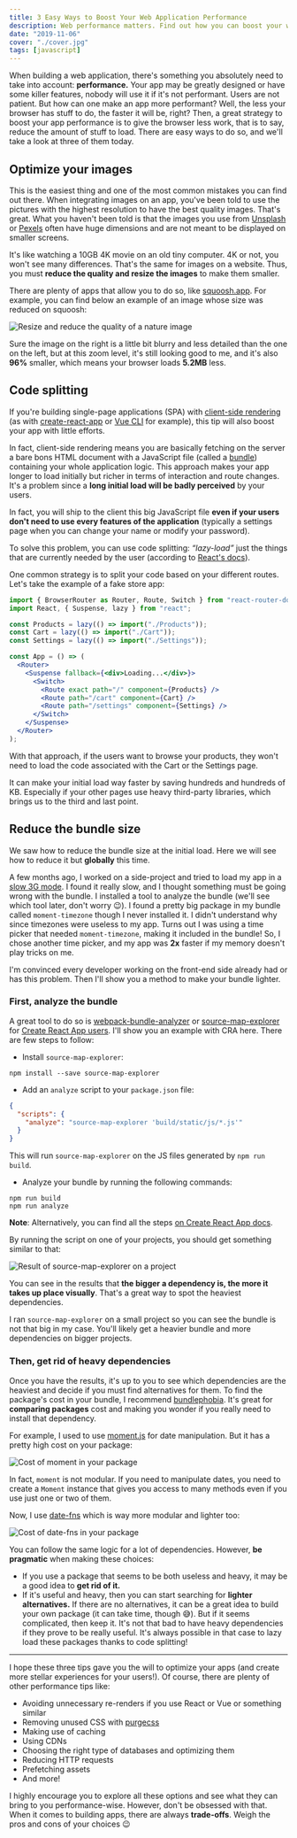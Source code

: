 ```yaml
---
title: 3 Easy Ways to Boost Your Web Application Performance
description: Web performance matters. Find out how you can boost your web application performance through image optimizations, code splitting, and reducing bundle size.
date: "2019-11-06"
cover: "./cover.jpg"
tags: [javascript]
---
```


When building a web application, there's something you absolutely need to take into account: **performance.** Your app may be greatly designed or have some killer features, nobody will use it if it's not performant. Users are not patient. But how can one make an app more performant? Well, the less your browser has stuff to do, the faster it will be, right? Then, a great strategy to boost your app performance is to give the browser less work, that is to say, reduce the amount of stuff to load. There are easy ways to do so, and we'll take a look at three of them today.

## Optimize your images

This is the easiest thing and one of the most common mistakes you can find out there. When integrating images on an app, you've been told to use the pictures with the highest resolution to have the best quality images. That's great. What you haven't been told is that the images you use from [Unsplash](https://unsplash.com/) or [Pexels](https://www.pexels.com/) often have huge dimensions and are not meant to be displayed on smaller screens.

It's like watching a 10GB 4K movie on an old tiny computer. 4K or not, you won't see many differences. That's the same for images on a website. Thus, you must **reduce the quality and resize the images** to make them smaller.

There are plenty of apps that allow you to do so, like [squoosh.app](https://squoosh.app/). For example, you can find below an example of an image whose size was reduced on squoosh:

![Resize and reduce the quality of a nature image](./image-resize.png)

Sure the image on the right is a little bit blurry and less detailed than the one on the left, but at this zoom level, it's still looking good to me, and it's also **96%** smaller, which means your browser loads **5.2MB** less.

## Code splitting

If you're building single-page applications (SPA) with [client-side rendering](https://www.toptal.com/front-end/client-side-vs-server-side-pre-rendering) (as with [create-react-app](https://create-react-app.dev/docs/getting-started/) or [Vue CLI](https://cli.vuejs.org/) for example), this tip will also boost your app with little efforts.

In fact, client-side rendering means you are basically fetching on the server a bare bons HTML document with a JavaScript file (called a [bundle](https://webpack.js.org/#bundle-it)) containing your whole application logic. This approach makes your app longer to load initially but richer in terms of interaction and route changes. It's a problem since a **long initial load will be badly perceived** by your users.

In fact, you will ship to the client this big JavaScript file **even if your users don't need to use every features of the application** (typically a settings page when you can change your name or modify your password).

To solve this problem, you can use code splitting: _“lazy-load”_ just the things that are currently needed by the user (according to [React's docs](https://reactjs.org/docs/code-splitting.html)).

One common strategy is to split your code based on your different routes. Let's take the example of a fake store app:

```jsx
import { BrowserRouter as Router, Route, Switch } from "react-router-dom";
import React, { Suspense, lazy } from "react";

const Products = lazy(() => import("./Products"));
const Cart = lazy(() => import("./Cart"));
const Settings = lazy(() => import("./Settings"));

const App = () => (
  <Router>
    <Suspense fallback={<div>Loading...</div>}>
      <Switch>
        <Route exact path="/" component={Products} />
        <Route path="/cart" component={Cart} />
        <Route path="/settings" component={Settings} />
      </Switch>
    </Suspense>
  </Router>
);
```

With that approach, if the users want to browse your products, they won't need to load the code associated with the Cart or the Settings page.

It can make your initial load way faster by saving hundreds and hundreds of KB. Especially if your other pages use heavy third-party libraries, which brings us to the third and last point.

## Reduce the bundle size

We saw how to reduce the bundle size at the initial load. Here we will see how to reduce it but **globally** this time.

A few months ago, I worked on a side-project and tried to load my app in a [slow 3G mode](https://developers.google.com/web/tools/chrome-devtools/network#throttle). I found it really slow, and I thought something must be going wrong with the bundle. I installed a tool to analyze the bundle (we'll see which tool later, don't worry 😉). I found a pretty big package in my bundle called `moment-timezone` though I never installed it. I didn't understand why since timezones were useless to my app. Turns out I was using a time picker that needed `moment-timezone`, making it included in the bundle! So, I chose another time picker, and my app was **2x** faster if my memory doesn't play tricks on me.

I'm convinced every developer working on the front-end side already had or has this problem. Then I'll show you a method to make your bundle lighter.

### First, analyze the bundle

A great tool to do so is [webpack-bundle-analyzer](https://www.npmjs.com/package/webpack-bundle-analyzer) or [source-map-explorer](https://www.npmjs.com/package/source-map-explorer) for [Create React App users](https://create-react-app.dev/docs/analyzing-the-bundle-size/). I'll show you an example with CRA here. There are few steps to follow:

- Install `source-map-explorer`:

```shell
npm install --save source-map-explorer
```

- Add an `analyze` script to your `package.json` file:

```json
{
  "scripts": {
    "analyze": "source-map-explorer 'build/static/js/*.js'"
  }
}
```

This will run `source-map-explorer` on the JS files generated by `npm run build`.

- Analyze your bundle by running the following commands:

```shell
npm run build
npm run analyze
```

**Note**: Alternatively, you can find all the steps [on Create React App docs](https://create-react-app.dev/docs/analyzing-the-bundle-size/).

By running the script on one of your projects, you should get something similar to that:

![Result of source-map-explorer on a project](./analyze.png)

You can see in the results that **the bigger a dependency is, the more it takes up place visually**. That's a great way to spot the heaviest dependencies.

I ran `source-map-explorer` on a small project so you can see the bundle is not that big in my case. You'll likely get a heavier bundle and more dependencies on bigger projects.

### Then, get rid of heavy dependencies

Once you have the results, it's up to you to see which dependencies are the heaviest and decide if you must find alternatives for them. To find the package's cost in your bundle, I recommend [bundlephobia](https://bundlephobia.com/). It's great for **comparing packages** cost and making you wonder if you really need to install that dependency.

For example, I used to use [moment.js](https://momentjs.com/) for date manipulation. But it has a pretty high cost on your package:

![Cost of moment in your package](./moment.png)

In fact, `moment` is not modular. If you need to manipulate dates, you need to create a `Moment` instance that gives you access to many methods even if you use just one or two of them.

Now, I use [date-fns](https://date-fns.org/) which is way more modular and lighter too:

![Cost of date-fns in your package](./date-fns.png)

You can follow the same logic for a lot of dependencies. However, **be pragmatic** when making these choices:

- If you use a package that seems to be both useless and heavy, it may be a good idea to **get rid of it.**
- If it's useful and heavy, then you can start searching for **lighter alternatives.** If there are no alternatives, it can be a great idea to build your own package (it can take time, though 😅). But if it seems complicated, then keep it. It's not that bad to have heavy dependencies if they prove to be really useful. It's always possible in that case to lazy load these packages thanks to code splitting!

---

I hope these three tips gave you the will to optimize your apps (and create more stellar experiences for your users!). Of course, there are plenty of other performance tips like:

- Avoiding unnecessary re-renders if you use React or Vue or something similar
- Removing unused CSS with [purgecss](https://github.com/FullHuman/purgecss)
- Making use of caching
- Using CDNs
- Choosing the right type of databases and optimizing them
- Reducing HTTP requests
- Prefetching assets
- And more!

I highly encourage you to explore all these options and see what they can bring to you performance-wise. However, don't be obsessed with that. When it comes to building apps, there are always **trade-offs**. Weigh the pros and cons of your choices 😉

<Comments description="What are your performance tips? Which one do you always use? Please, share them in the comments below." />
